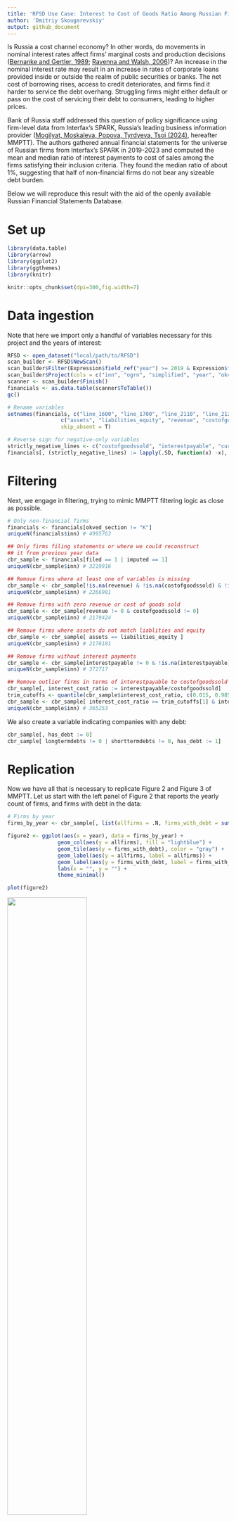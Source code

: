 ```yaml
---
title: 'RFSD Use Case: Interest to Cost of Goods Ratio Among Russian Firms'
author: 'Dmitriy Skougarevskiy'
output: github_document
---
```


Is Russia a cost channel economy? In other words, do movements in nominal interest rates affect firms’ marginal costs and production decisions ([Bernanke and Gertler, 1989](https://www.jstor.org/stable/1804770); [Ravenna and Walsh, 2006](https://doi.org/10.1016/j.jmoneco.2005.01.004))? An increase in the nominal interest rate may result in an increase in rates of corporate loans provided inside or outside the realm of public securities or banks. The net cost of borrowing rises, access to credit deteriorates, and firms find it harder to service the debt overhang. Struggling firms might either default or pass on the cost of servicing their debt to consumers, leading to higher prices.

Bank of Russia staff addressed this question of policy significance using firm-level data from Interfax's SPARK, Russia’s leading business information provider ([Mogilyat, Moskaleva, Popova, Tyrdyeva, Tsoi (2024)](https://www.cbr.ru/content/document/file/169979/analytic_note_20241114_ddkp.pdf), hereafter MMPTT). The authors gathered annual financial statements for the universe of Russian firms from Interfax's SPARK in 2019-2023 and computed the mean and median ratio of interest payments to cost of sales among the firms satisfying their inclusion criteria. They found the median ratio of about 1%, suggesting that half of non-financial firms do not bear any sizeable debt burden.

Below we will reproduce this result with the aid of the openly available Russian Financial Statements Database.

# Set up

```r
library(data.table)
library(arrow)
library(ggplot2)
library(ggthemes)
library(knitr)

knitr::opts_chunk$set(dpi=300,fig.width=7)
```

# Data ingestion

Note that here we import only a handful of variables necessary for this project and the years of interest:

```r
RFSD <- open_dataset("local/path/to/RFSD")
scan_builder <- RFSD$NewScan()
scan_builder$Filter(Expression$field_ref("year") >= 2019 & Expression$field_ref("year") <= 2023)
scan_builder$Project(cols = c("inn", "ogrn", "simplified", "year", "okved_section", "filed", "imputed", "line_1600", "line_1700", "line_2110", "line_2120", "line_2200", "line_2300", "line_2400", "line_2330", "line_1410", "line_1510", "line_4123", "line_4224"))
scanner <- scan_builder$Finish()
financials <- as.data.table(scanner$ToTable())
gc()

# Rename variables
setnames(financials, c("line_1600", "line_1700", "line_2110", "line_2120", "line_2200", "line_2300", "line_2400", "line_2330", "line_1410", "line_1510", "line_4123", "line_4224"),
				 c("assets", "liabilities_equity", "revenue", "costofgoodssold", "salesprofit", "grossprofit", "netprofit", "interestpayable", "longtermdebts", "shorttermdebts", "currentinterestpayments", "investmentinterestpayments"),
				 skip_absent = T)

# Reverse sign for negative-only variables 
strictly_negative_lines <- c("costofgoodssold", "interestpayable", "currentinterestpayments", "investmentinterestpayments")
financials[, (strictly_negative_lines) := lapply(.SD, function(x) -x), .SDcols = strictly_negative_lines]

```

# Filtering

Next, we engage in filtering, trying to mimic MMPTT filtering logic as close as possible.

```r
# Only non-financial firms
financials <- financials[okved_section != "K"]
uniqueN(financials$inn) # 4995763

## Only firms filing statements or where we could reconstruct
## it from previous year data
cbr_sample <- financials[filed == 1 | imputed == 1]
uniqueN(cbr_sample$inn) # 3219916

## Remove firms where at least one of variables is missing
cbr_sample <- cbr_sample[!is.na(revenue) & !is.na(costofgoodssold) & !is.na(salesprofit) & !is.na(grossprofit) ]
uniqueN(cbr_sample$inn) # 2266981

## Remove firms with zero revenue or cost of goods sold
cbr_sample <- cbr_sample[revenue != 0 & costofgoodssold != 0]
uniqueN(cbr_sample$inn) # 2179424

## Remove firms where assets do not match liablities and equity
cbr_sample <- cbr_sample[ assets == liabilities_equity ]
uniqueN(cbr_sample$inn) # 2176181

## Remove firms without interest payments
cbr_sample <- cbr_sample[interestpayable != 0 & !is.na(interestpayable)]
uniqueN(cbr_sample$inn) # 372717

## Remove outlier firms in terms of interestpayable to costofgoodssold ratio
cbr_sample[, interest_cost_ratio := interestpayable/costofgoodssold]
trim_cutoffs <- quantile(cbr_sample$interest_cost_ratio, c(0.015, 0.985))
cbr_sample <- cbr_sample[ interest_cost_ratio >= trim_cutoffs[1] & interest_cost_ratio <= trim_cutoffs[2]]
uniqueN(cbr_sample$inn) # 365253

```

We also create a variable indicating companies with any debt:

```r
cbr_sample[, has_debt := 0]
cbr_sample[ longtermdebts != 0 | shorttermdebts != 0, has_debt := 1]
```

# Replication

Now we have all that is necessary to replicate Figure 2 and Figure 3 of MMPTT. Let us start with the left panel of Figure 2 that reports the yearly count of firms, and firms with debt in the data:

```r
# Firms by year
firms_by_year <- cbr_sample[, list(allfirms = .N, firms_with_debt = sum(has_debt)), by = c("year")][order(year)]

figure2 <- ggplot(aes(x = year), data = firms_by_year) +
				geom_col(aes(y = allfirms), fill = "lightblue") +
				geom_tile(aes(y = firms_with_debt), color = "gray") +
				geom_label(aes(y = allfirms, label = allfirms)) +
				geom_label(aes(y = firms_with_debt, label = firms_with_debt)) +
				labs(x = "", y = "") +
				theme_minimal()

plot(figure2)
```
<img src="../figures/mogilyat_figure2.png" width="60%"/>

Despite our efforts to replicate the target study filtering procedures, the RFSD has slightly more firms than SPARK each year. This may be due to data completeness issues with SPARK, differences in the outlier filtering procedure of MMPTT, or differences in the definition of financial firms between SPARK and the RFSD.

Next, we turn to a replication of Figure 3, which shows the mean and median ratios of interest payments to cost of sales over the years for all firms and for firms with debt:

```r
# Mean and median interest cost ratios
# Note that the mean is weighted by cost of goods sold
# in MMPTT
## All firms
interest_cost_ratio_by_year_all_firms <- cbr_sample[, list(meanratio = weighted.mean(interest_cost_ratio, w = costofgoodssold), medianratio = median(interest_cost_ratio)), by = c("year")]
interest_cost_ratio_by_year_all_firms[, sample := "All firms"]

## Firms with debt
interest_cost_ratio_by_year_firms_with_debt <- cbr_sample[has_debt == 1, list(meanratio = weighted.mean(interest_cost_ratio, w = costofgoodssold), medianratio = median(interest_cost_ratio)), by = c("year")]
interest_cost_ratio_by_year_firms_with_debt[, sample := "Firms with debt"]

interest_cost_ratio_by_year <- rbind(interest_cost_ratio_by_year_all_firms, interest_cost_ratio_by_year_firms_with_debt, fill = T)
interest_cost_ratio_by_year <- melt(interest_cost_ratio_by_year, id.vars = c("year", "sample"), variable.name = "statistic")

# Round and to percentages
interest_cost_ratio_by_year[, value := round(100*value, 1)]

figure3 <- ggplot(aes(x = year, y = value, group = statistic, fill = statistic, label = value), data = interest_cost_ratio_by_year) +
				geom_col(aes(y = value), data = interest_cost_ratio_by_year) +
				facet_wrap(.~sample, ncol = 2) +
				geom_label() +
				scale_fill_manual(labels = c("Mean", "Median"), values = c("lightblue", "gray")) +
				labs(x = "", y = "", fill = "") +
				theme_minimal() + theme(legend.position = "bottom")

plot(figure3)
```
<img src="../figures/mogilyat_figure3.png" width="60%"/>

The medians are identical, while the means are slightly different. We explain this discrepancy by differences in the outlier filtering procedures between the target study and our replication which we cannot account for here as they are undocumented.

We conclude our replication by suggesting an alternative source of data for the ratio. Larger companies report their current and investment interest payments in their cash flow statements. We will use this information to test whether the resulting ratios are close to the originally defined ones.

```r
cbr_sample[, interestpayments := currentinterestpayments ]
cbr_sample[!is.na(investmentinterestpayments) & !is.na(currentinterestpayments), interestpayments := currentinterestpayments + investmentinterestpayments]

cbr_sample[, interestpayments_cost_ratio := interestpayments/costofgoodssold ]

# Mean and median interest payment to cost ratios
## All firms
interestpayments_cost_ratio_by_year_all_firms <- cbr_sample[!is.na(interestpayments_cost_ratio), list(meanratio = weighted.mean(interestpayments_cost_ratio, w = costofgoodssold), medianratio = median(interestpayments_cost_ratio)), by = c("year")]
interestpayments_cost_ratio_by_year_all_firms[, sample := "All firms"]

## Firms with debt
interestpayments_cost_ratio_by_year_firms_with_debt <- cbr_sample[has_debt == 1 & !is.na(interestpayments_cost_ratio), list(meanratio = weighted.mean(interestpayments_cost_ratio, w = costofgoodssold), medianratio = median(interestpayments_cost_ratio)), by = c("year")]
interestpayments_cost_ratio_by_year_firms_with_debt[, sample := "Firms with debt"]

interestpayments_cost_ratio_by_year <- rbind(interestpayments_cost_ratio_by_year_all_firms, interestpayments_cost_ratio_by_year_firms_with_debt, fill = T)
interestpayments_cost_ratio_by_year <- melt(interestpayments_cost_ratio_by_year, id.vars = c("year", "sample"), variable.name = "statistic")

# Round and to 100
interestpayments_cost_ratio_by_year[, value := round(100*value, 1)]

figure3_alt <- ggplot(aes(x = year, y = value, group = statistic, fill = statistic, label = value), data = interestpayments_cost_ratio_by_year) +
				geom_col(aes(y = value), data = interestpayments_cost_ratio_by_year) +
				facet_wrap(.~sample, ncol = 2) +
				geom_label() +
				scale_fill_manual(labels = c("Mean", "Median"), values = c("lightblue", "gray")) +
				labs(x = "", y = "", fill = "") +
				theme_minimal() + theme(legend.position = "bottom")
plot(figure3_alt)
```

Here we observe an even higher interest/cost ratio, possibly indicating a greater role for the cost channel in the Russian economy.
